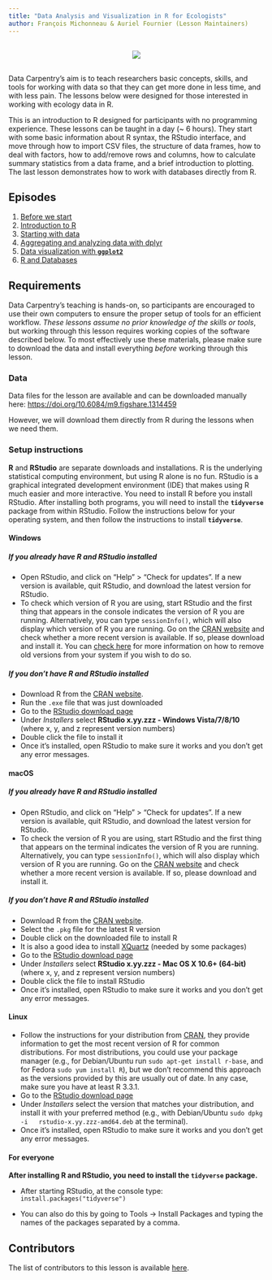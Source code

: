 ```yaml
---
title: "Data Analysis and Visualization in R for Ecologists"
author: François Michonneau & Auriel Fournier (Lesson Maintainers)
---
```


<p></p>

<div style="text-align: center; margin-top: 30px; margin-bottom: 30px;">
![](./img/DC-logo-vision.png)
</div>

<p></p>


Data Carpentry's aim is to teach researchers basic concepts, skills,
and tools for working with data so that they can get more done in less
time, and with less pain. The lessons below were designed for those interested
in working with ecology data in R.

This is an introduction to R designed for participants with no programming
experience. These lessons can be taught in a day (~ 6 hours). They start with
some basic information about R syntax, the RStudio interface, and move through
how to import CSV files, the structure of data frames, how to deal with factors,
how to add/remove rows and columns, how to calculate summary statistics from a
data frame, and a brief introduction to plotting. The last lesson demonstrates
how to work with databases directly from R.


## Episodes

1. [Before we start](00-before-we-start.html)
2. [Introduction to R](01-intro-to-r.html)
3. [Starting with data](02-starting-with-data.html)
4. [Aggregating and analyzing data with dplyr](03-dplyr.html)
5. [Data visualization with **`ggplot2`**](04-visualization-ggplot2.html)
6. [R and Databases](05-r-and-databases.html)



## Requirements

Data Carpentry's teaching is hands-on, so participants are encouraged to use
their own computers to ensure the proper setup of tools for an efficient
workflow.  *These lessons assume no prior knowledge of the skills or tools*, but
working through this lesson requires working copies of the software described
below.  To most effectively use these materials, please make sure to download
the data and install everything *before* working through this lesson.

### Data

Data files for the lesson are available and can be downloaded manually here: <https://doi.org/10.6084/m9.figshare.1314459>

However, we will download them directly from R during the lessons when we need
them.

### Setup instructions

**R** and **RStudio** are separate downloads and installations. R is the
underlying statistical computing environment, but using R alone is no
fun. RStudio is a graphical integrated development environment (IDE) that makes
using R much easier and more interactive. You need to install R before you
install RStudio. After installing both programs, you will need to install the
**`tidyverse`** package from within RStudio. Follow the instructions below for
your operating system, and then follow the instructions to install
**`tidyverse`**.

#### Windows

##### If you already have R and RStudio installed

* Open RStudio, and click on "Help" > "Check for updates". If a new version is
	available, quit RStudio, and download the latest version for RStudio.
* To check which version of R you are using, start RStudio and the first thing
  that appears in the console indicates the version of R you are
  running. Alternatively, you can type `sessionInfo()`, which will also display
  which version of R you are running. Go on
  the [CRAN website](https://cran.r-project.org/bin/windows/base/) and check
  whether a more recent version is available. If so, please download and install
  it. You can [check here](https://cran.r-project.org/bin/windows/base/rw-FAQ.html#How-do-I-UNinstall-R_003f) for
  more information on how to remove old versions from your system if you wish to do so.

##### If you don't have R and RStudio installed

* Download R from
  the [CRAN website](https://cran.r-project.org/bin/windows/base/release.htm).
* Run the `.exe` file that was just downloaded
* Go to the [RStudio download page](https://www.rstudio.com/products/rstudio/download/#download)
* Under *Installers* select **RStudio x.yy.zzz - Windows
  Vista/7/8/10** (where x, y, and z represent version numbers)
* Double click the file to install it
* Once it's installed, open RStudio to make sure it works and you don't get any
  error messages.


#### macOS

##### If you already have R and RStudio installed

* Open RStudio, and click on "Help" > "Check for updates". If a new version is
	available, quit RStudio, and download the latest version for RStudio.
* To check the version of R you are using, start RStudio and the first thing
  that appears on the terminal indicates the version of R you are running. Alternatively, you can type `sessionInfo()`, which will also display which version of R you are running. Go on
  the [CRAN website](https://cran.r-project.org/bin/macosx/) and check
  whether a more recent version is available. If so, please download and install
  it.

##### If you don't have R and RStudio installed

* Download R from
  the [CRAN website](https://cran.r-project.org/bin/macosx/).
* Select the `.pkg` file for the latest R version
* Double click on the downloaded file to install R
* It is also a good idea to install [XQuartz](https://www.xquartz.org/) (needed
  by some packages)
* Go to the [RStudio download page](https://www.rstudio.com/products/rstudio/download/#download)
* Under *Installers* select **RStudio x.yy.zzz - Mac OS X 10.6+ (64-bit)**
  (where x, y, and z represent version numbers)
* Double click the file to install RStudio
* Once it's installed, open RStudio to make sure it works and you don't get any
  error messages.


#### Linux

* Follow the instructions for your distribution
  from [CRAN](https://cloud.r-project.org/bin/linux), they provide information
  to get the most recent version of R for common distributions. For most
  distributions, you could use your package manager (e.g., for Debian/Ubuntu run
  `sudo apt-get install r-base`, and for Fedora `sudo yum install R`), but we
  don't recommend this approach as the versions provided by this are
  usually out of date. In any case, make sure you have at least R 3.3.1.
* Go to the
  [RStudio download page](https://www.rstudio.com/products/rstudio/download/#download)
* Under *Installers* select the version that matches your distribution, and
  install it with your preferred method (e.g., with Debian/Ubuntu `sudo dpkg -i
  rstudio-x.yy.zzz-amd64.deb` at the terminal).
* Once it's installed, open RStudio to make sure it works and you don't get any
  error messages.


#### For everyone

**After installing R and RStudio, you need to install the `tidyverse` package.**

* After starting RStudio, at the console type:
  `install.packages("tidyverse")`

* You can also do this by going to Tools -> Install Packages and typing the names of the packages separated by a comma.

## Contributors

The list of contributors to this lesson is available [here](https://datacarpentry.org/R-ecology-lesson/CITATION).
